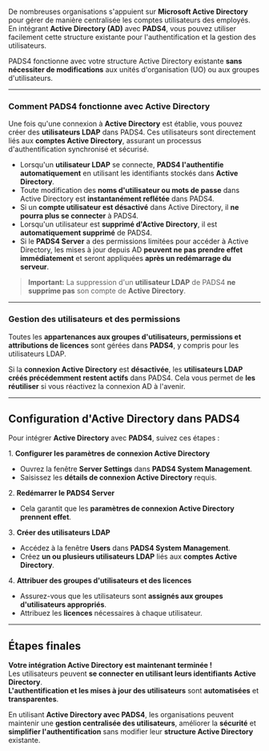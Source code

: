De nombreuses organisations s'appuient sur **Microsoft Active Directory** pour gérer de manière centralisée les comptes utilisateurs des employés. En intégrant **Active Directory (AD)** avec **PADS4**, vous pouvez utiliser facilement cette structure existante pour l'authentification et la gestion des utilisateurs.

<Note>PADS4 fonctionne avec votre structure Active Directory existante **sans nécessiter de modifications** aux unités d'organisation (UO) ou aux groupes d'utilisateurs.</Note>

***

### **Comment PADS4 fonctionne avec Active Directory**

Une fois qu'une connexion à **Active Directory** est établie, vous pouvez créer des **utilisateurs LDAP** dans PADS4. Ces utilisateurs sont directement liés aux **comptes Active Directory**, assurant un processus d'authentification synchronisé et sécurisé.

* Lorsqu'un **utilisateur LDAP** se connecte, **PADS4 l'authentifie automatiquement** en utilisant les identifiants stockés dans **Active Directory**.
* Toute modification des **noms d'utilisateur ou mots de passe** dans Active Directory est **instantanément reflétée** dans PADS4.
* Si un **compte utilisateur est désactivé** dans Active Directory, il **ne pourra plus se connecter** à PADS4.
* Lorsqu'un utilisateur est **supprimé d'Active Directory**, il est **automatiquement supprimé** de PADS4.
* Si le **PADS4 Server** a des permissions limitées pour accéder à Active Directory, les mises à jour depuis AD **peuvent ne pas prendre effet immédiatement** et seront appliquées **après un redémarrage du serveur**.

> **Important:** La suppression d'un **utilisateur LDAP** de PADS4 **ne supprime pas** son compte de **Active Directory**.

***

### **Gestion des utilisateurs et des permissions**

Toutes les **appartenances aux groupes d'utilisateurs, permissions et attributions de licences** sont gérées dans **PADS4**, y compris pour les utilisateurs LDAP.

Si la **connexion Active Directory** est **désactivée**, les **utilisateurs LDAP créés précédemment restent actifs** dans PADS4. Cela vous permet de **les réutiliser** si vous réactivez la connexion AD à l'avenir.

***

## **Configuration d'Active Directory dans PADS4**

Pour intégrer **Active Directory** avec **PADS4**, suivez ces étapes :

1️. **Configurer les paramètres de connexion Active Directory**

* Ouvrez la fenêtre **Server Settings** dans **PADS4 System Management**.
* Saisissez les **détails de connexion Active Directory** requis.

2️. **Redémarrer le PADS4 Server**

* Cela garantit que les **paramètres de connexion Active Directory prennent effet**.

3️. **Créer des utilisateurs LDAP**

* Accédez à la fenêtre **Users** dans **PADS4 System Management**.
* Créez **un ou plusieurs utilisateurs LDAP** liés aux **comptes Active Directory**.

4️. **Attribuer des groupes d'utilisateurs et des licences**

* Assurez-vous que les utilisateurs sont **assignés aux groupes d'utilisateurs appropriés**.
* Attribuez les **licences** nécessaires à chaque utilisateur.

***

## **Étapes finales**

**Votre intégration Active Directory est maintenant terminée !**\
Les utilisateurs peuvent **se connecter en utilisant leurs identifiants Active Directory**.\
**L'authentification et les mises à jour des utilisateurs** sont **automatisées** et **transparentes**.

En utilisant **Active Directory avec PADS4**, les organisations peuvent maintenir une **gestion centralisée des utilisateurs**, améliorer la **sécurité** et **simplifier l'authentification** sans modifier leur **structure Active Directory** existante.
